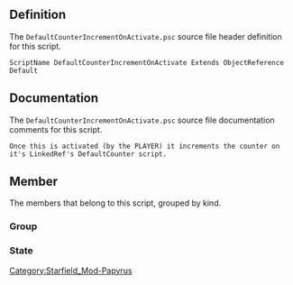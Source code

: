 {{Script_Object_Summary
| title = DefaultCounterIncrementOnActivate
| name = [[SFM:Script-DefaultCounterIncrementOnActivate|DefaultCounterIncrementOnActivate]]
| extends = [[SFM:Script-ObjectReference|ObjectReference]] → [[SFM:Script-Form|Form]] → [[SFM:Script-ScriptObject|ScriptObject]]
| flags = Default
}}


== Definition ==
The <code>DefaultCounterIncrementOnActivate.psc</code> source file header definition for this script.

<source lang="papyrus">
ScriptName DefaultCounterIncrementOnActivate Extends ObjectReference Default
</source>


== Documentation ==
The <code>DefaultCounterIncrementOnActivate.psc</code> source file documentation comments for this script.

<source>
Once this is activated (by the PLAYER) it increments the counter on it's LinkedRef's DefaultCounter script.
</source>


== Member ==
The members that belong to this script, grouped by kind.

=== Group ===
{{Script_Object_Member_Summary
| title = Optional_Properties
| script = [[SFM:Script-DefaultCounterIncrementOnActivate|DefaultCounterIncrementOnActivate]]
| name = [[SFM:Script-DefaultCounterIncrementOnActivate/Optional_Properties|Optional_Properties]]
| kind = Group
}}

=== State ===
{{Script_Object_Member_Summary
| title = WaitForActivate
| script = [[SFM:Script-DefaultCounterIncrementOnActivate|DefaultCounterIncrementOnActivate]]
| name = [[SFM:Script-DefaultCounterIncrementOnActivate/WaitForActivate|WaitForActivate]]
| kind = State
}}

{{Script_Object_Member_Summary
| title = DoneWaiting
| script = [[SFM:Script-DefaultCounterIncrementOnActivate|DefaultCounterIncrementOnActivate]]
| name = [[SFM:Script-DefaultCounterIncrementOnActivate/DoneWaiting|DoneWaiting]]
| kind = State
}}


[[Category:Starfield_Mod-Papyrus]]
